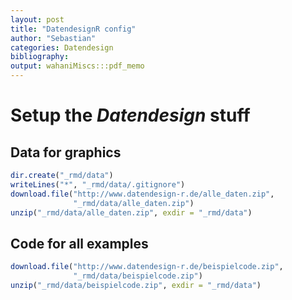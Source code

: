 ```yaml
---
layout: post
title: "DatendesignR config"
author: "Sebastian"
categories: Datendesign
bibliography: 
output: wahaniMiscs:::pdf_memo
---
```


# Setup the *Datendesign* stuff

## Data for graphics
```r
dir.create("_rmd/data")
writeLines("*", "_rmd/data/.gitignore")
download.file("http://www.datendesign-r.de/alle_daten.zip",
              "_rmd/data/alle_daten.zip")
unzip("_rmd/data/alle_daten.zip", exdir = "_rmd/data")
```

## Code for all examples

```r
download.file("http://www.datendesign-r.de/beispielcode.zip",
              "_rmd/data/beispielcode.zip")
unzip("_rmd/data/beispielcode.zip", exdir = "_rmd/data")
```



